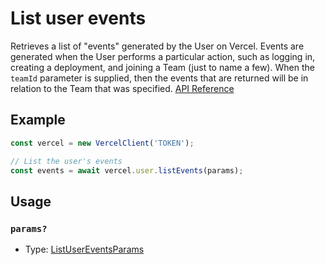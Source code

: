 # List user events

Retrieves a list of "events" generated by the User on Vercel. Events are generated when the User performs a particular action, such as logging in, creating a deployment, and joining a Team (just to name a few). When the `teamId` parameter is supplied, then the events that are returned will be in relation to the Team that was specified.
[API Reference](https://vercel.com/docs/rest-api/endpoints#list-user-events)

## Example

```js
const vercel = new VercelClient('TOKEN');

// List the user's events
const events = await vercel.user.listEvents(params);
```

## Usage

### `params?`

- Type: [ListUserEventsParams](/docs/types/ListUserEventsParams)
